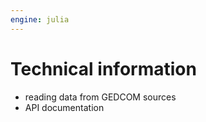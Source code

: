 ```yaml
---
engine: julia
---
```


# Technical information

- reading data from GEDCOM sources
- API documentation
